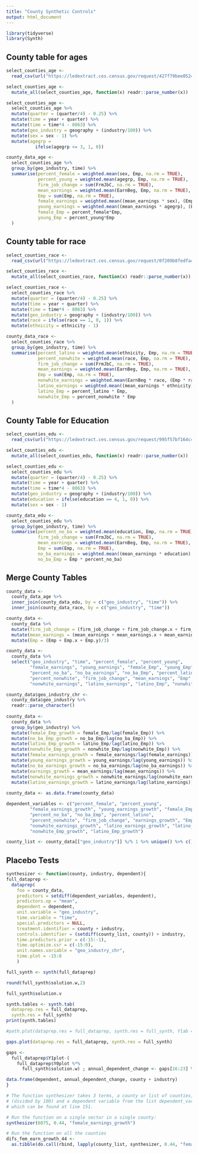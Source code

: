 ---
title: "County Synthetic Controls"
output: html_document
---

```{r}
library(tidyverse)
library(Synth)
```

## County table for ages
```{r}
select_counties_age <- 
  read_csv(url("https://ledextract.ces.census.gov/request/427f79bee0524db1853ff22584700dde.csv"))

select_counties_age <- 
  mutate_all(select_counties_age, function(x) readr::parse_number(x))

select_counties_age <- 
  select_counties_age %>% 
  mutate(quarter = (quarter/4) - 0.25) %>%
  mutate(time = year + quarter) %>%
  mutate(time = time*4 - 8063) %>%
  mutate(geo_industry = geography + (industry/100)) %>% 
  mutate(sex = sex - 1) %>%
  mutate(agegrp = 
           ifelse(agegrp <= 3, 1, 0))

county_data_age <- 
  select_counties_age %>% 
  group_by(geo_industry, time) %>% 
  summarise(percent_female = weighted.mean(sex, Emp, na.rm = TRUE),
            percent_young = weighted.mean(agegrp, Emp, na.rm = TRUE),
            firm_job_change = sum(FrmJbC, na.rm = TRUE),
            mean_earnings = weighted.mean(EarnBeg, Emp, na.rm = TRUE),
            Emp = sum(Emp, na.rm = TRUE),
            female_earnings = weighted.mean((mean_earnings * sex), (Emp * sex), na.rm = TRUE),
            young_earnings = weighted.mean((mean_earnings * agegrp), (Emp * agegrp), na.rm = TRUE),
            female_Emp = percent_female*Emp,
            young_Emp = percent_young*Emp
  )
```

## County table for race

```{r}
select_counties_race <- 
  read_csv(url("https://ledextract.ces.census.gov/request/0f209b8fedfa4fc093aacbf6f6d9d304.csv"))

select_counties_race <- 
  mutate_all(select_counties_race, function(x) readr::parse_number(x))

select_counties_race <-
  select_counties_race %>% 
  mutate(quarter = (quarter/4) - 0.25) %>%
  mutate(time = year + quarter) %>%
  mutate(time = time*4 - 8063) %>%
  mutate(geo_industry = geography + (industry/100)) %>%
  mutate(race = ifelse(race == 1, 0, 1)) %>% 
  mutate(ethnicity = ethnicity - 1) 

county_data_race <- 
  select_counties_race %>% 
  group_by(geo_industry, time) %>% 
  summarise(percent_latino = weighted.mean(ethnicity, Emp, na.rm = TRUE),
            percent_nonwhite = weighted.mean(race, Emp, na.rm = TRUE),
            firm_job_change = sum(FrmJbC, na.rm = TRUE),
            mean_earnings = weighted.mean(EarnBeg, Emp, na.rm = TRUE),
            Emp = sum(Emp, na.rm = TRUE),
            nonwhite_earnings = weighted.mean(EarnBeg * race, (Emp * race), na.rm = TRUE),
            latino_earnings = weighted.mean((mean_earnings * ethnicity), (Emp * ethnicity), na.rm = TRUE),
            latino_Emp = percent_latino * Emp,
            nonwhite_Emp = percent_nonwhite * Emp
  )


```

## County Table for Education

```{r}
select_counties_edu <- 
  read_csv(url("https://ledextract.ces.census.gov/request/995f57bf164c4f5389c26ddb6a58c4e3.csv"))

select_counties_edu <- 
  mutate_all(select_counties_edu, function(x) readr::parse_number(x))

select_counties_edu <-
  select_counties_edu %>% 
  mutate(quarter = (quarter/4) - 0.25) %>%
  mutate(time = year + quarter) %>%
  mutate(time = time*4 - 8063) %>%
  mutate(geo_industry = geography + (industry/100)) %>%
  mutate(education = ifelse(education == 4, 1, 0)) %>% 
  mutate(sex = sex - 1) 

county_data_edu <- 
  select_counties_edu %>% 
  group_by(geo_industry, time) %>% 
  summarise(percent_no_ba = weighted.mean(education, Emp, na.rm = TRUE),
            firm_job_change = sum(FrmJbC, na.rm = TRUE),
            mean_earnings = weighted.mean(EarnBeg, Emp, na.rm = TRUE),
            Emp = sum(Emp, na.rm = TRUE),
            no_ba_earnings = weighted.mean((mean_earnings * education), (Emp * education), na.rm = TRUE),
            no_ba_Emp = Emp * percent_no_ba)

```

## Merge County Tables

```{r}
county_data <- 
  county_data_age %>% 
  inner_join(county_data_edu, by = c("geo_industry", "time")) %>%
  inner_join(county_data_race, by = c("geo_industry", "time"))

county_data <-
  county_data %>%
  mutate(firm_job_change = (firm_job_change + firm_job_change.x + firm_job_change.y)/3) %>%
  mutate(mean_earnings = (mean_earnings + mean_earnings.x + mean_earnings.y)/3) %>%
  mutate(Emp = (Emp + Emp.x + Emp.y)/3)

county_data <-
  county_data %>%
  select("geo_industry", "time", "percent_female", "percent_young", 
         "female_earnings", "young_earnings", "female_Emp", "young_Emp", 
         "percent_no_ba", "no_ba_earnings", "no_ba_Emp", "percent_latino", 
         "percent_nonwhite", "firm_job_change", "mean_earnings", "Emp", 
         "nonwhite_earnings", "latino_earnings", "latino_Emp", "nonwhite_Emp")

county_data$geo_industry_chr <- 
  county_data$geo_industry %>% 
  readr::parse_character()
  
county_data <-
  county_data %>%
  group_by(geo_industry) %>%
  mutate(female_Emp_growth = female_Emp/lag(female_Emp)) %>%
  mutate(no_ba_Emp_growth = no_ba_Emp/lag(no_ba_Emp)) %>%
  mutate(latino_Emp_growth = latino_Emp/lag(latino_Emp)) %>%
  mutate(nonwhite_Emp_growth = nonwhite_Emp/lag(nonwhite_Emp)) %>%
  mutate(female_earnings_growth = female_earnings/lag(female_earnings)) %>%
  mutate(young_earnings_growth = young_earnings/lag(young_earnings)) %>%
  mutate(no_ba_earnings_growth = no_ba_earnings/lag(no_ba_earnings)) %>%
  mutate(earnings_growth = mean_earnings/lag(mean_earnings)) %>%
  mutate(nonwhite_earnings_growth = nonwhite_earnings/lag(nonwhite_earnings)) %>%
  mutate(latino_earnings_growth = latino_earnings/lag(latino_earnings))
  
county_data <- as.data.frame(county_data)

dependent_variables <- c("percent_female", "percent_young", 
         "female_earnings_growth", "young_earnings_growth", "female_Emp", "young_Emp", 
         "percent_no_ba", "no_ba_Emp", "percent_latino", 
         "percent_nonwhite", "firm_job_change", "earnings_growth", "Emp", 
         "nonwhite_earnings_growth", "latino_earnings_growth", "latino_Emp", "nonwhite_Emp",
         "nonwhite_Emp_growth", "latino_Emp_growth")

county_list <- county_data[["geo_industry"]] %/% 1 %>% unique() %>% c()
```

## Placebo Tests

```{r}
synthesizer <- function(county, industry, dependent){
full_dataprep <-
  dataprep(
    foo = county_data,
    predictors = setdiff(dependent_variables, dependent),
    predictors.op = "mean",
    dependent = dependent,
    unit.variable = "geo_industry",
    time.variable = "time",
    special.predictors = NULL,
    treatment.identifier = county + industry,
    controls.identifier = (setdiff(county_list, county)) + industry,
    time.predictors.prior = c(-15:-1),
    time.optimize.ssr = c(-15:0),
    unit.names.variable = "geo_industry_chr",
    time.plot = -15:8
    )

full_synth <- synth(full_dataprep)

round(full_synth$solution.w,2)

full_synth$solution.v

synth.tables <- synth.tab(
  dataprep.res = full_dataprep,
  synth.res = full_synth)
print(synth.tables)

#path.plot(dataprep.res = full_dataprep, synth.res = full_synth, Ylab = c(str_c(dependent, ", Quarterly")))

gaps.plot(dataprep.res = full_dataprep, synth.res = full_synth)

gaps <- 
  full_dataprep$Y1plot-(
    full_dataprep$Y0plot %*% 
      full_synth$solution.w) ; annual_dependent_change <- gaps[16:23] %>% mean() *4

data.frame(dependent, annual_dependent_change, county + industry)
}

# The function synthesizer takes 3 terms, a county or list of counties, an industry
# (divided by 100) and a dependent variable from the list dependent_variables 
# which can be found at line 151. 

# Run the function on a single sector in a single county:
synthesizer(6075, 0.44, "female_earnings_growth")

# Run the function on all the counties
difs_fem_earn_growth_44 <- 
  as.tibble(do.call(rbind, lapply(county_list, synthesizer, 0.44, "female_earnings_growth")))
```